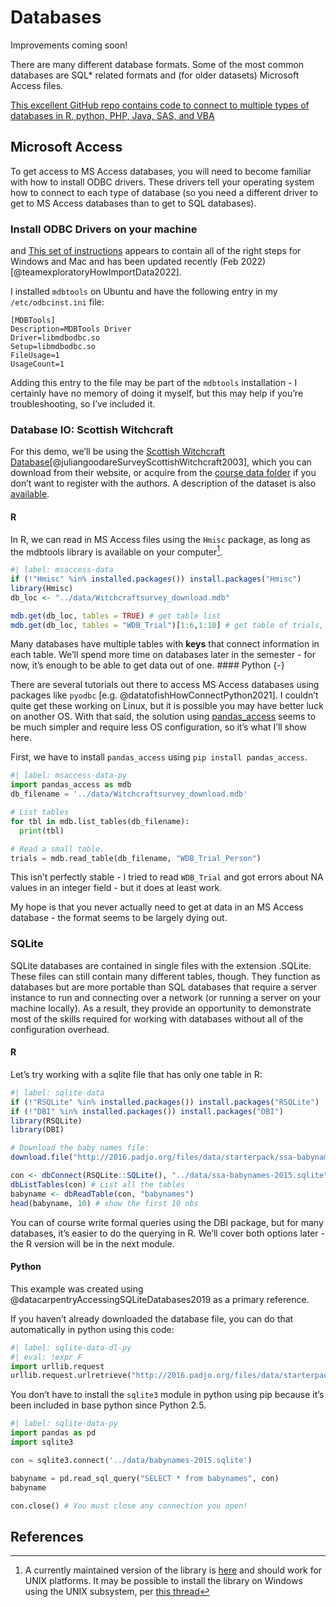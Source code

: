 # Databases {#sec-databases}

Improvements coming soon!

There are many different database formats. Some of the most common databases are SQL* related formats and (for older datasets) Microsoft Access files. 

[This excellent GitHub repo contains code to connect to multiple types of databases in R, python, PHP, Java, SAS, and VBA](https://github.com/ParfaitG/DATABASE_CONNECTIONS)


## Microsoft Access

To get access to MS Access databases, you will need to become familiar with how to install ODBC drivers. These drivers tell your operating system how to connect to each type of database (so you need a different driver to get to MS Access databases than to get to SQL databases). 

::: {.callout-note collapse="true"}

### Install ODBC Drivers on your machine {-}

<i class="fa-brands fa-windows"></i> and <i class="fa-brands fa-apple"></i> [This set of instructions](https://exploratory.io/note/exploratory/How-to-import-Data-from-Microsoft-Access-Database-with-ODBC-zIJ2bjs2) appears to contain all of the right steps for Windows and Mac and has been updated recently (Feb 2022) [@teamexploratoryHowImportData2022]. 

<i class="fa-brands fa-linux"></i> I installed `mdbtools` on Ubuntu and have the following entry in my `/etc/odbcinst.ini` file:

```
[MDBTools]
Description=MDBTools Driver
Driver=libmdbodbc.so
Setup=libmdbodbc.so
FileUsage=1
UsageCount=1
```

Adding this entry to the file may be part of the `mdbtools` installation - I certainly have no memory of doing it myself, but this may help if you're troubleshooting, so I've included it.

:::

::: demo

### Database IO: Scottish Witchcraft

For this demo, we'll be using the [Scottish Witchcraft Database](http://witches.shca.ed.ac.uk/index.cfm?fuseaction=home.register)[@juliangoodareSurveyScottishWitchcraft2003], which you can download from their website, or acquire from the [course data folder](https://github.com/srvanderplas/unl-stat850/raw/main/data/Witchcraftsurvey_download.mdb) if you don't want to register with the authors. 
A description of the dataset is also [available](https://github.com/srvanderplas/unl-stat850/raw/main/data/Witchcraftsurvey_download.doc). 

::: panel-tabset

#### R {-}

In R, we can read in MS Access files using the `Hmisc` package, as long as the mdbtools library is available on your computer^[A currently maintained version of the library is [here](https://github.com/cyberemissary/mdbtools) and should work for UNIX platforms. It may be possible to install the library on Windows using the UNIX subsystem, per [this thread](https://github.com/brianb/mdbtools/issues/107)]. 


```r
#| label: msaccess-data
if (!"Hmisc" %in% installed.packages()) install.packages("Hmisc")
library(Hmisc)
db_loc <- "../data/Witchcraftsurvey_download.mdb"

mdb.get(db_loc, tables = TRUE) # get table list
mdb.get(db_loc, tables = "WDB_Trial")[1:6,1:10] # get table of trials, print first 6 rows and 10 cols
```
Many databases have multiple tables with **keys** that connect information in each table. We'll spend more time on databases later in the semester - for now, it's enough to be able to get data out of one. 
#### Python {-}

There are several tutorials out there to access MS Access databases using packages like `pyodbc` [e.g. @datatofishHowConnectPython2021]. I couldn't quite get these working on Linux, but it is possible you may have better luck on another OS. With that said, the solution using [pandas_access](https://pypi.org/project/pandas_access/) seems to be much simpler and require less OS configuration, so it's what I'll show here.

First, we have to install `pandas_access` using `pip install pandas_access`. 

```python
#| label: msaccess-data-py
import pandas_access as mdb
db_filename = '../data/Witchcraftsurvey_download.mdb'

# List tables
for tbl in mdb.list_tables(db_filename):
  print(tbl)

# Read a small table.
trials = mdb.read_table(db_filename, "WDB_Trial_Person")
```

This isn't perfectly stable - I tried to read `WDB_Trial` and got errors about NA values in an integer field - but it does at least work.



:::

:::

My hope is that you never actually need to get at data in an MS Access database - the format seems to be largely dying out.

### SQLite

SQLite databases are contained in single files with the extension .SQLite. These files can still contain many different tables, though. They function as databases but are more portable than SQL databases that require a server instance to run and connecting over a network (or running a server on your machine locally). As a result, they provide an opportunity to demonstrate most of the skills required for working with databases without all of the configuration overhead. 

::: demo
::: panel-tabset
#### R {-}

Let's try working with a sqlite file that has only one table in R: 

```r
#| label: sqlite-data
if (!"RSQLite" %in% installed.packages()) install.packages("RSQLite")
if (!"DBI" %in% installed.packages()) install.packages("DBI")
library(RSQLite)
library(DBI)

# Download the baby names file:
download.file("http://2016.padjo.org/files/data/starterpack/ssa-babynames/ssa-babynames-for-2015.sqlite", destfile = "../data/ssa-babynames-2015.sqlite")

con <- dbConnect(RSQLite::SQLite(), "../data/ssa-babynames-2015.sqlite")
dbListTables(con) # List all the tables
babyname <- dbReadTable(con, "babynames")
head(babyname, 10) # show the first 10 obs
```


You can of course write formal queries using the DBI package, but for many databases, it's easier to do the querying in R. We'll cover both options later - the R version will be in the next module.

#### Python {-}

This example was created using @datacarpentryAccessingSQLiteDatabases2019 as a primary reference.

If you haven't already downloaded the database file, you can do that automatically in python using this code:

```python
#| label: sqlite-data-dl-py
#| eval: !expr F
import urllib.request
urllib.request.urlretrieve("http://2016.padjo.org/files/data/starterpack/ssa-babynames/ssa-babynames-for-2015.sqlite", "../data/babynames-2015.sqlite")
```

You don't have to install the `sqlite3` module in python using pip because it's been included in base python since Python 2.5.

```python
#| label: sqlite-data-py
import pandas as pd
import sqlite3

con = sqlite3.connect('../data/babynames-2015.sqlite')

babyname = pd.read_sql_query("SELECT * from babynames", con)
babyname

con.close() # You must close any connection you open!
```

:::
:::

## References
